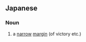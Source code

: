 ==Japanese==
{{ja-kanjitab|僅|差}}

===Noun===
{{ja-noun|きんさ}}

# a [[narrow]] [[margin]] (of victory etc.)
